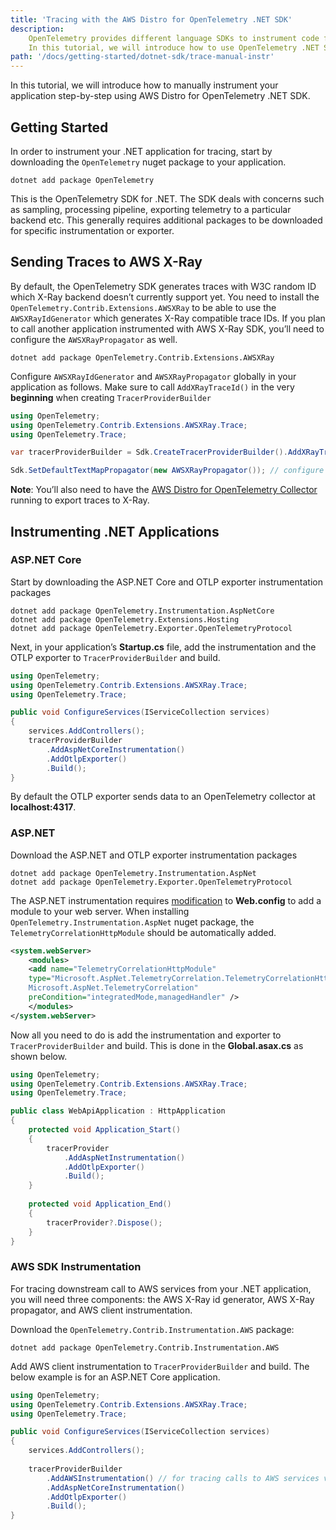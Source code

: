 ```yaml
---
title: 'Tracing with the AWS Distro for OpenTelemetry .NET SDK'
description:
    OpenTelemetry provides different language SDKs to instrument code for collecting telemetry data in the application.
    In this tutorial, we will introduce how to use OpenTelemetry .NET SDK for traces instrumentation in the application.
path: '/docs/getting-started/dotnet-sdk/trace-manual-instr'
---
```



In this tutorial, we will introduce how to manually instrument your application step-by-step using AWS Distro for OpenTelemetry .NET SDK.

<SectionSeparator />

## Getting Started

In order to instrument your .NET application for tracing, start by downloading the `OpenTelemetry` nuget package to your application.

```shell
dotnet add package OpenTelemetry
```

This is the OpenTelemetry SDK for .NET. The SDK deals with concerns such as sampling, processing pipeline, exporting telemetry to a particular backend etc.
This generally requires additional packages to be downloaded for specific instrumentation or exporter.

<SectionSeparator />

## Sending Traces to AWS X-Ray

By default, the OpenTelemetry SDK generates traces with W3C random ID which X-Ray backend doesn’t currently support yet.
You need to install the `OpenTelemetry.Contrib.Extensions.AWSXRay` to be able to use the `AWSXRayIdGenerator` which generates X-Ray compatible trace IDs.
If you plan to call another application instrumented with AWS X-Ray SDK, you’ll need to configure the `AWSXRayPropagator` as well.

```shell
dotnet add package OpenTelemetry.Contrib.Extensions.AWSXRay
```

Configure `AWSXRayIdGenerator` and `AWSXRayPropagator` globally in your application as follows. Make sure to call `AddXRayTraceId()` in the very **beginning** when creating `TracerProviderBuilder`

```csharp
using OpenTelemetry;
using OpenTelemetry.Contrib.Extensions.AWSXRay.Trace;
using OpenTelemetry.Trace;

var tracerProviderBuilder = Sdk.CreateTracerProviderBuilder().AddXRayTraceId() // for generating AWS X-Ray compliant trace IDs

Sdk.SetDefaultTextMapPropagator(new AWSXRayPropagator()); // configure AWS X-Ray propagator 
```

**Note**: You’ll also need to have the [AWS Distro for OpenTelemetry Collector](https://github.com/aws-observability/aws-otel-collector) running to export traces to X-Ray.

<SectionSeparator />

## Instrumenting .NET Applications

### ASP.NET Core

Start by downloading the ASP.NET Core and OTLP exporter instrumentation
packages

```shell
dotnet add package OpenTelemetry.Instrumentation.AspNetCore
dotnet add package OpenTelemetry.Extensions.Hosting
dotnet add package OpenTelemetry.Exporter.OpenTelemetryProtocol
```

Next, in your application’s **Startup.cs** file, add the instrumentation and the OTLP exporter to `TracerProviderBuilder` and build.

```csharp
using OpenTelemetry;
using OpenTelemetry.Contrib.Extensions.AWSXRay.Trace;
using OpenTelemetry.Trace;

public void ConfigureServices(IServiceCollection services)
{
    services.AddControllers();
    tracerProviderBuilder
        .AddAspNetCoreInstrumentation()
        .AddOtlpExporter()
        .Build();          
}
```

By default the OTLP exporter sends data to an OpenTelemetry collector at **localhost:4317**.

<SubSectionSeparator />

### ASP.NET

Download the ASP.NET and OTLP exporter instrumentation packages

```shell
dotnet add package OpenTelemetry.Instrumentation.AspNet
dotnet add package OpenTelemetry.Exporter.OpenTelemetryProtocol
```

The ASP.NET instrumentation requires [modification](https://github.com/open-telemetry/opentelemetry-dotnet/blob/master/src/OpenTelemetry.Instrumentation.AspNet/README.md#step-2-modify-webconfig)
to **Web.config** to add a module to your web server. When installing `OpenTelemetry.Instrumentation.AspNet` nuget package, the `TelemetryCorrelationHttpModule` should be automatically added.

```xml
<system.webServer>
    <modules>
    <add name="TelemetryCorrelationHttpModule"
    type="Microsoft.AspNet.TelemetryCorrelation.TelemetryCorrelationHttpModule,
    Microsoft.AspNet.TelemetryCorrelation"
    preCondition="integratedMode,managedHandler" />
    </modules>
</system.webServer>
```

Now all you need to do is add the instrumentation and exporter to `TracerProviderBuilder` and build. This is done in the **Global.asax.cs** as shown below.

```csharp
using OpenTelemetry;
using OpenTelemetry.Contrib.Extensions.AWSXRay.Trace;
using OpenTelemetry.Trace;

public class WebApiApplication : HttpApplication
{
    protected void Application_Start()
    {
        tracerProvider
            .AddAspNetInstrumentation()
            .AddOtlpExporter()
            .Build();
    }
    
    protected void Application_End()
    {
        tracerProvider?.Dispose();
    }
}
```

<SubSectionSeparator />

### AWS SDK Instrumentation

For tracing downstream call to AWS services from your .NET application, you will need three components: the AWS X-Ray id generator, AWS X-Ray propagator, and AWS client instrumentation. 

Download the `OpenTelemetry.Contrib.Instrumentation.AWS` package:

```shell
dotnet add package OpenTelemetry.Contrib.Instrumentation.AWS
```

Add AWS client instrumentation to `TracerProviderBuilder` and build. The below example is for an ASP.NET Core application.

```csharp
using OpenTelemetry;
using OpenTelemetry.Contrib.Extensions.AWSXRay.Trace;
using OpenTelemetry.Trace;

public void ConfigureServices(IServiceCollection services)
{
    services.AddControllers();
  
    tracerProviderBuilder
        .AddAWSInstrumentation() // for tracing calls to AWS services via AWS SDK for .NET
        .AddAspNetCoreInstrumentation()
        .AddOtlpExporter()
        .Build();
}
```
